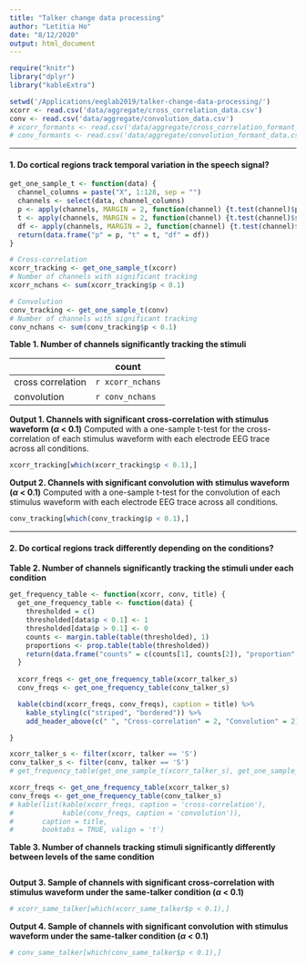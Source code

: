 ```yaml
---
title: "Talker change data processing"
author: "Letitia Ho"
date: "8/12/2020"
output: html_document
---
```


```r
require("knitr")
library("dplyr")
library("kableExtra")
```

``` r
setwd('/Applications/eeglab2019/talker-change-data-processing/')
xcorr <- read.csv('data/aggregate/cross_correlation_data.csv')
conv <- read.csv('data/aggregate/convolution_data.csv')
# xcorr_formants <- read.csv('data/aggregate/cross_correlation_formant_data.csv')
# conv_formants <- read.csv('data/aggregate/convolution_formant_data.csv')
```


******

#### 1. Do cortical regions track temporal variation in the speech signal?

```r
get_one_sample_t <- function(data) {
  channel_columns = paste("X", 1:128, sep = "")
  channels <- select(data, channel_columns)
  p <- apply(channels, MARGIN = 2, function(channel) {t.test(channel)$p.value})
  t <- apply(channels, MARGIN = 2, function(channel) {t.test(channel)$statistic})
  df <- apply(channels, MARGIN = 2, function(channel) {t.test(channel)$parameter})
  return(data.frame("p" = p, "t" = t, "df" = df))
}

# Cross-correlation
xcorr_tracking <- get_one_sample_t(xcorr)
# Number of channels with significant tracking
xcorr_nchans <- sum(xcorr_tracking$p < 0.1)

# Convolution
conv_tracking <- get_one_sample_t(conv)
# Number of channels with significant tracking
conv_nchans <- sum(conv_tracking$p < 0.1)
```

**Table 1. Number of channels significantly tracking the stimuli**

| | count |
| --- | --- |
| cross correlation | `r xcorr_nchans` |
| convolution | `r conv_nchans` |

**Output 1. Channels with significant cross-correlation with stimulus waveform ($\alpha$ < 0.1)** Computed with a one-sample t-test for the cross-correlation of each stimulus waveform with each electrode EEG trace across all conditions.

```r
xcorr_tracking[which(xcorr_tracking$p < 0.1),]
```

**Output 2. Channels with significant convolution with stimulus waveform ($\alpha$ < 0.1)** Computed with a one-sample t-test for the convolution of each stimulus waveform with each electrode EEG trace across all conditions.

```r
conv_tracking[which(conv_tracking$p < 0.1),]
```

************

#### 2. Do cortical regions track differently depending on the conditions?

**Table 2. Number of channels significantly tracking the stimuli under each condition** 

```r
get_frequency_table <- function(xcorr, conv, title) {
  get_one_frequency_table <- function(data) {
    thresholded = c()
    thresholded[data$p < 0.1] <- 1
    thresholded[data$p > 0.1] <- 0
    counts <- margin.table(table(thresholded), 1)
    proportions <- prop.table(table(thresholded))
    return(data.frame("counts" = c(counts[1], counts[2]), "proportion" = c(proportions[1], proportions[2])))
  }
  
  xcorr_freqs <- get_one_frequency_table(xcorr_talker_s)
  conv_freqs <- get_one_frequency_table(conv_talker_s)

  kable(cbind(xcorr_freqs, conv_freqs), caption = title) %>%
    kable_styling(c("striped", "bordered")) %>%
    add_header_above(c(" ", "Cross-correlation" = 2, "Convolution" = 2))

}

xcorr_talker_s <- filter(xcorr, talker == 'S')
conv_talker_s <- filter(conv, talker == 'S')
# get_frequency_table(get_one_sample_t(xcorr_talker_s), get_one_sample_t(conv_talker_s), title = "talker S")

xcorr_freqs <- get_one_frequency_table(xcorr_talker_s)
conv_freqs <- get_one_frequency_table(conv_talker_s)
# kable(list(kable(xcorr_freqs, caption = 'cross-correlation'),
#            kable(conv_freqs, caption = 'convolution')),
#       caption = title,
#       booktabs = TRUE, valign = 't')

```



**Table 3. Number of channels tracking stimuli significantly differently between levels of the same condition**

```r

```


**Output 3. Sample of channels with significant cross-correlation with stimulus waveform under the same-talker condition ($\alpha$ < 0.1)**
```r
# xcorr_same_talker[which(xcorr_same_talker$p < 0.1),]
```

**Output 4. Sample of channels with significant convolution with stimulus waveform under the same-talker condition ($\alpha$ < 0.1)**
```r
# conv_same_talker[which(conv_same_talker$p < 0.1),]
```


